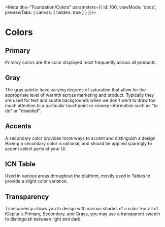 
<Meta title="Foundation/Colors" parameters={{
  id: 100,
  viewMode: 'docs',
  previewTabs: {
    canvas: { hidden: true }
  }
}}/>

# Colors

## Primary
Primary colors are the color displayed most frequently across all products.

## Gray
The gray palette have varying degrees of saturation that allow for the appropriate level of warmth across marketing and product. Typically they are used for text and subtle backgrounds when we don't want to draw too much attention to a particular touchpoint or convey information such as "to do" or "disabled". 

## Accents
A secondary color provides more ways to accent and distinguish a design. Having a secondary color is optional, and should be applied sparingly to accent select parts of your UI. 

## ICN Table
Used in various areas throughout the platform, mostly used in Tables to provide a slight color variation.

## Transparency
Transparency allows you to design with various shades of a color. For all of iCapital’s Primary, Secondary, and Grays, you may use a transparent swatch to distinguish between light and dark. 

